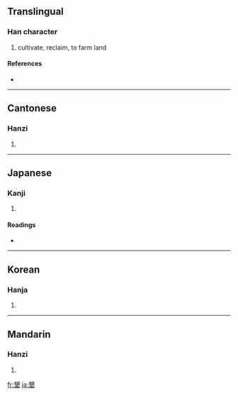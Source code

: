 {{also|垦}}
==Translingual==

===Han character===
{{Han char|rn=32|rad=土|as=13|sn=16|four=2710<sub>4</sub>|canj=月女土 (BVG)}}

# cultivate, reclaim, to farm land

====References====
* {{Han ref|kx=0240.030|dkj=05509|dj=0479.230|hdz=10492.040|uh=58BE|ud=22718|bh=BEC1|bd=48833}}

----

==Cantonese==

===Hanzi===
{{yue-hanzi|jyut=|y=han2|sim=垦}}

# {{defn|Cantonese}}

----

==Japanese==

===Kanji===
{{ja-kanji|grade=c|rs=土13}}

# {{defn|Japanese}}

====Readings====
* {{ja-readings|on=[[こん]] (kon)|kun=[[ひらく]] (hiraku)}}

----

==Korean==

===Hanja===
{{ko-hanja|hangeul=간|rv=gan|mr=kan}}

# {{defn|Korean}}

----

==Mandarin==

===Hanzi===
{{cmn-hanzi|sim=垦|pin=[[kěn]] ([[ken3]])|wg=k'en<sup>3</sup>}}

# {{defn|Mandarin}}

[[fr:墾]]
[[ja:墾]]